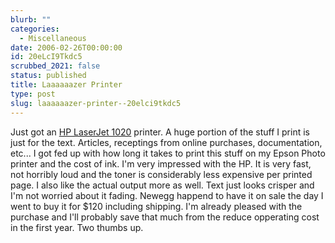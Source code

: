 ```yaml
---
blurb: ""
categories:
  - Miscellaneous
date: 2006-02-26T00:00:00
id: 20eLcI9Tkdc5
scrubbed_2021: false
status: published
title: Laaaaaazer Printer
type: post
slug: laaaaaazer-printer--20elci9tkdc5
---
```


Just got an
[HP LaserJet 1020](http://h10010.www1.hp.com/wwpc/us/en/sm/WF05a/18972-236251-236263-14638-f51-439423.html)
printer. A huge portion of the stuff I print is just for the text.
Articles, receptings from online purchases, documentation, etc... I
got fed up with how long it takes to print this stuff on my Epson
Photo printer and the cost of ink. I'm very impressed with the HP.
It is very fast, not horribly loud and the toner is considerably
less expensive per printed page. I also like the actual output more
as well. Text just looks crisper and I'm not worried about it
fading. Newegg happend to have it on sale the day I went to buy it
for $120 including shipping. I'm already pleased with the purchase
and I'll probably save that much from the reduce opperating cost in
the first year. Two thumbs up.